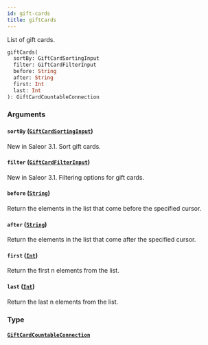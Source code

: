 ```yaml
---
id: gift-cards
title: giftCards
---
```


List of gift cards.

```graphql
giftCards(
  sortBy: GiftCardSortingInput
  filter: GiftCardFilterInput
  before: String
  after: String
  first: Int
  last: Int
): GiftCardCountableConnection

```

### Arguments

#### `sortBy` ([`GiftCardSortingInput`](/docs/developer/api-reference/inputs/gift-card-sorting-input))

New in Saleor 3.1. Sort gift cards.

#### `filter` ([`GiftCardFilterInput`](/docs/developer/api-reference/inputs/gift-card-filter-input))

New in Saleor 3.1. Filtering options for gift cards.

#### `before` ([`String`](/docs/developer/api-reference/scalars/string))

Return the elements in the list that come before the specified cursor.

#### `after` ([`String`](/docs/developer/api-reference/scalars/string))

Return the elements in the list that come after the specified cursor.

#### `first` ([`Int`](/docs/developer/api-reference/scalars/int))

Return the first n elements from the list.

#### `last` ([`Int`](/docs/developer/api-reference/scalars/int))

Return the last n elements from the list.

### Type

#### [`GiftCardCountableConnection`](/docs/developer/api-reference/objects/gift-card-countable-connection)
